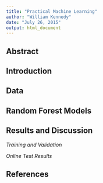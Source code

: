 ```yaml
---
title: "Practical Machine Learning"
author: "William Kennedy"
date: "July 26, 2015"
output: html_document
---
```


## Abstract

## Introduction

## Data

## Random Forest Models

## Results and Discussion

*Training and Validation*

*Online Test Results*

## References

